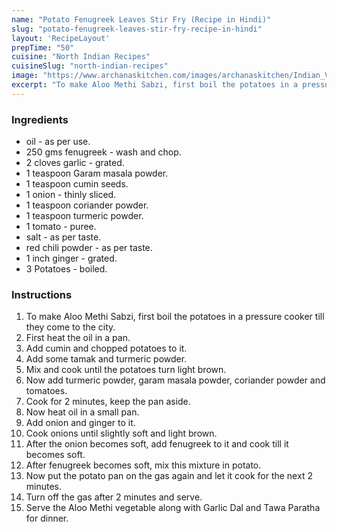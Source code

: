 ---
name: "Potato Fenugreek Leaves Stir Fry (Recipe in Hindi)"
slug: "potato-fenugreek-leaves-stir-fry-recipe-in-hindi"
layout: 'RecipeLayout'
prepTime: "50"
cuisine: "North Indian Recipes"
cuisineSlug: "north-indian-recipes"
image: "https://www.archanaskitchen.com/images/archanaskitchen/Indian_Vegetables_Gravy/Aloo_Methi_Sabzi_Punjabi_Recipe_Potato_Fenugreek_Leaves-2-2.jpg"
excerpt: "To make Aloo Methi Sabzi, first boil the potatoes in a pressure cooker till they come to the city"
---

### Ingredients

-  oil - as per use.
-  250 gms fenugreek - wash and chop.
-  2 cloves garlic - grated.
-  1 teaspoon Garam masala powder.
-  1 teaspoon cumin seeds.
-  1 onion - thinly sliced.
-  1 teaspoon coriander powder.
-  1 teaspoon turmeric powder.
-  1 tomato - puree.
-  salt - as per taste.
-  red chili powder - as per taste.
-  1 inch ginger - grated.
- 3 Potatoes - boiled.

### Instructions

1. To make Aloo Methi Sabzi, first boil the potatoes in a pressure cooker till they come to the city.
1. First heat the oil in a pan.
1. Add cumin and chopped potatoes to it.
1. Add some tamak and turmeric powder.
1. Mix and cook until the potatoes turn light brown.
1. Now add turmeric powder, garam masala powder, coriander powder and tomatoes.
1. Cook for 2 minutes, keep the pan aside.
1. Now heat oil in a small pan.
1. Add onion and ginger to it.
1. Cook onions until slightly soft and light brown.
1. After the onion becomes soft, add fenugreek to it and cook till it becomes soft.
1. After fenugreek becomes soft, mix this mixture in potato.
1. Now put the potato pan on the gas again and let it cook for the next 2 minutes.
1. Turn off the gas after 2 minutes and serve.
1. Serve the Aloo Methi vegetable along with Garlic Dal and Tawa Paratha for dinner.
